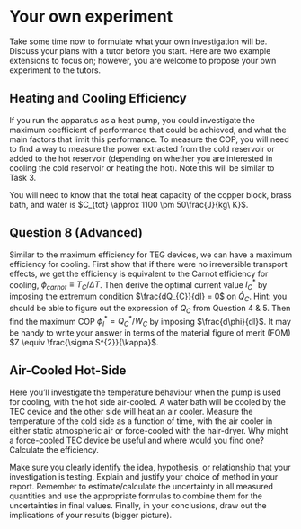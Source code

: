 # Your own experiment

Take some time now to formulate what your own investigation will be. Discuss your plans with a tutor before you start. Here are two example extensions to focus on; however, you are welcome to propose your own experiment to the tutors.

## Heating and Cooling Efficiency

If you run the apparatus as a heat pump, you could investigate the maximum coefficient of performance that could be achieved, and what the main factors that limit this performance. To measure the COP, you will need to find a way to measure the power extracted from the cold reservoir or added to the hot reservoir (depending on whether you are interested in cooling the cold reservoir or heating the hot). Note this will be similar to Task 3.

You will need to know that the total heat capacity of the copper block, brass bath, and water is $C_{tot} \approx 1100 \pm 50\frac{J}{kg\ K}$.

::: {.callout-tip}
## Question 8 (Advanced)
Similar to the maximum efficiency for TEG devices, we can have a maximum efficiency for cooling. First show that if there were no irreversible transport effects, we get the efficiency is equivalent to the Carnot efficiency for cooling, $\phi_{carnot} \equiv T_{C}/\Delta T$. Then derive the optimal current value $I_{C}^{*}$ by imposing the extremum condition $\frac{dQ_{C}}{dI} = 0$ on $\dot{Q}_{C}$. Hint: you should be able to figure out the expression of $Q_{C}$ from Question 4 & 5. Then find the maximum COP $\phi_{I}^{*} = Q_{C}^{*}/W_{C}$ by imposing $\frac{d\phi}{dI}$. It may be handy to write your answer in terms of the material figure of merit (FOM) $Z \equiv \frac{\sigma S^{2}}{\kappa}$.
:::

## Air-Cooled Hot-Side

Here you'll investigate the temperature behaviour when the pump is used for cooling, with the hot side air-cooled. A water bath will be cooled by the TEC device and the other side will heat an air cooler. Measure the temperature of the cold side as a function of time, with the air cooler in either static atmospheric air or force-cooled with the hair-dryer. Why might a force-cooled TEC device be useful and where would you find one? Calculate the efficiency.

Make sure you clearly identify the idea, hypothesis, or relationship that your investigation is testing. Explain and justify your choice of method in your report. Remember to estimate/calculate the uncertainty in all measured quantities and use the appropriate formulas to combine them for the uncertainties in final values. Finally, in your conclusions, draw out the implications of your results (bigger picture).
